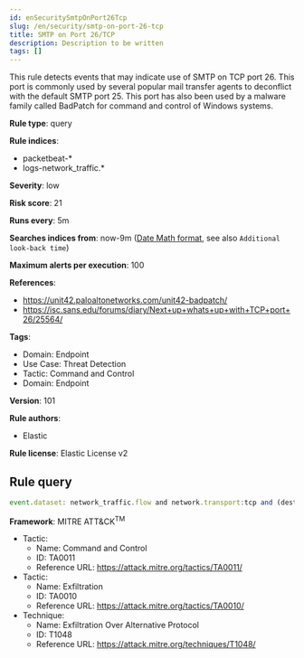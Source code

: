 ```yaml
---
id: enSecuritySmtpOnPort26Tcp
slug: /en/security/smtp-on-port-26-tcp
title: SMTP on Port 26/TCP
description: Description to be written
tags: []
---
```


<div id="smtp-on-port-26-tcp"></div>

This rule detects events that may indicate use of SMTP on TCP port 26. This port is commonly used by several popular mail transfer agents to deconflict with the default SMTP port 25. This port has also been used by a malware family called BadPatch for command and control of Windows systems.

**Rule type**: query

**Rule indices**: 

* packetbeat-*
* logs-network_traffic.*

**Severity**: low

**Risk score**: 21

**Runs every**: 5m

**Searches indices from**: now-9m ([Date Math format](((ref))/common-options.html#date-math), see also <DocLink id="enSecurityRulesUiCreate" section="set-the-rules-schedule">`Additional look-back time`</DocLink>)

**Maximum alerts per execution**: 100

**References**: 

* https://unit42.paloaltonetworks.com/unit42-badpatch/
* https://isc.sans.edu/forums/diary/Next+up+whats+up+with+TCP+port+26/25564/

**Tags**: 

* Domain: Endpoint
* Use Case: Threat Detection
* Tactic: Command and Control
* Domain: Endpoint

**Version**: 101

**Rule authors**: 

* Elastic

**Rule license**: Elastic License v2

## Rule query

```js
event.dataset: network_traffic.flow and network.transport:tcp and (destination.port:26 or (event.dataset:zeek.smtp and destination.port:26))

```

**Framework**: MITRE ATT&CK<sup>TM</sup>

* Tactic:
    * Name: Command and Control
    * ID: TA0011
    * Reference URL: https://attack.mitre.org/tactics/TA0011/
* Tactic:
    * Name: Exfiltration
    * ID: TA0010
    * Reference URL: https://attack.mitre.org/tactics/TA0010/
* Technique:
    * Name: Exfiltration Over Alternative Protocol
    * ID: T1048
    * Reference URL: https://attack.mitre.org/techniques/T1048/

